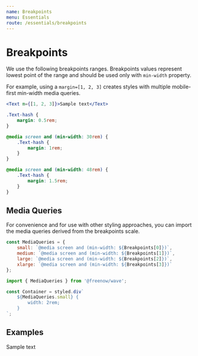 ```yaml
---
name: Breakpoints
menu: Essentials
route: /essentials/breakpoints
---
```



# Breakpoints

We use the following breakpoints ranges. Breakpoints values represent lowest point of the range
and should be used only with `min-width` property.

<BreakpointsTable />

For example, using a `margin=[1, 2, 3]` creates styles with multiple mobile-first min-width media queries.

```jsx
<Text m={[1, 2, 3]}>Sample text</Text>
```

```css
.Text-hash {
    margin: 0.5rem;
}

@media screen and (min-width: 30rem) {
    .Text-hash {
        margin: 1rem;
    }
}

@media screen and (min-width: 48rem) {
    .Text-hash {
        margin: 1.5rem;
    }
}
```

## Media Queries

For convenience and for use with other styling approaches, you can import the media queries derived from the breakpoints scale.

```js
const MediaQueries = {
    small: `@media screen and (min-width: ${Breakpoints[0]})`,
    medium: `@media screen and (min-width: ${Breakpoints[1]})`,
    large: `@media screen and (min-width: ${Breakpoints[2]})`,
    xlarge: `@media screen and (min-width: ${Breakpoints[3]})`
};
```

```jsx
import { MediaQueries } from '@freenow/wave';

const Container = styled.div`
    ${MediaQueries.small} {
        width: 2rem;
    }
`;
```

## Examples

<Playground>
    <Text fontSize={[1, 2, 3, 4, 5]}>Sample text</Text>
</Playground>
